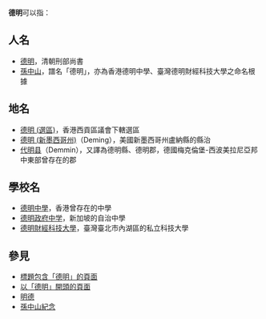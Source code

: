 '''德明'''可以指： 

== 人名 ==
* [[德明|德明]]，清朝刑部尚書
* [[孫中山|孫中山]]，譜名「德明」，亦為香港德明中學、臺灣德明財經科技大學之命名根據

== 地名 ==
* [[德明_(選區)|德明 (選區)]]，香港西貢區議會下轄選區
* [[德明_(新墨西哥州)|德明 (新墨西哥州)]]（Deming），美國新墨西哥州盧納縣的縣治
* [[代明县|代明县]]（Demmin），又譯為德明縣、德明郡，德國梅克倫堡-西波美拉尼亞邦中東部曾存在的郡

== 學校名 ==
* [[德明中學|德明中學]]，香港曾存在的中學
* [[德明政府中学|德明政府中学]]，新加坡的自治中學
* [[德明財經科技大學|德明財經科技大學]]，臺灣臺北市內湖區的私立科技大學

== 參見 ==
* [[Special:Search/intitle:"德明"|標題包含「德明」的頁面]]
* [[Special:Prefixindex/德明|以「德明」開頭的頁面]]
* [[明德|明德]]
* [[孫中山紀念|孫中山紀念]]

{{Disambiguation|Cat=二字地名消歧义|Deming}}
{{DEFAULTSORT:Deming}}